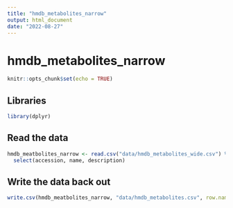```yaml
---
title: "hmdb_metabolites_narrow"
output: html_document
date: "2022-08-27"
---
```


# hmdb_metabolites_narrow

```r
knitr::opts_chunk$set(echo = TRUE)
```

## Libraries

```r
library(dplyr)
```

## Read the data

```r
hmdb_meatbolites_narrow <- read.csv("data/hmdb_metabolites_wide.csv") %>%
  select(accession, name, description)
```

## Write the data back out

```r
write.csv(hmdb_meatbolites_narrow, "data/hmdb_metabolites.csv", row.names = FALSE)
```
